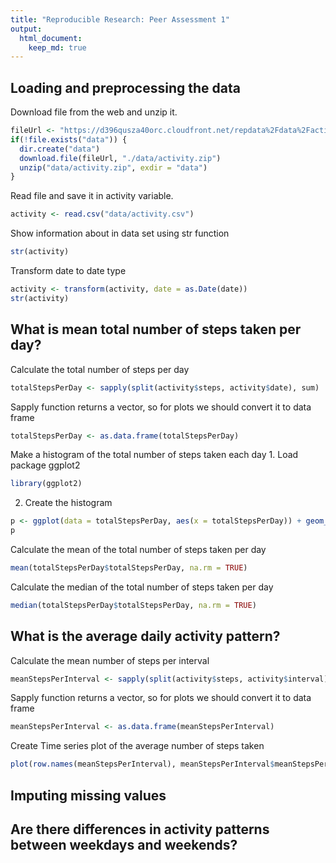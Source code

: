 ```yaml
---
title: "Reproducible Research: Peer Assessment 1"
output: 
  html_document:
    keep_md: true
---
```



## Loading and preprocessing the data
Download file from the web and unzip it.
```r
fileUrl <- "https://d396qusza40orc.cloudfront.net/repdata%2Fdata%2Factivity.zip"
if(!file.exists("data")) {
  dir.create("data")
  download.file(fileUrl, "./data/activity.zip")
  unzip("data/activity.zip", exdir = "data")
}
```
Read file and save it in activity variable.
```r
activity <- read.csv("data/activity.csv")
```
Show information about in data set using str function
```r
str(activity)
```
Transform date to date type
```r
activity <- transform(activity, date = as.Date(date))
str(activity)
```

## What is mean total number of steps taken per day?
Calculate the total number of steps per day
```r
totalStepsPerDay <- sapply(split(activity$steps, activity$date), sum)
```
Sapply function returns a vector, so for plots we should convert it to data frame
```r
totalStepsPerDay <- as.data.frame(totalStepsPerDay)
```
Make a histogram of the total number of steps taken each day
1. Load package ggplot2
```r
library(ggplot2)
```
2. Create the histogram
```r
p <- ggplot(data = totalStepsPerDay, aes(x = totalStepsPerDay)) + geom_histogram(fill = "green", binwidth = 1000) + labs(x = "Steps", y = "Frequency", title = "Histogram of total steps per day")
p
```

Calculate the mean of the total number of steps taken per day
```r
mean(totalStepsPerDay$totalStepsPerDay, na.rm = TRUE)
```
Calculate the median of the total number of steps taken per day
```r
median(totalStepsPerDay$totalStepsPerDay, na.rm = TRUE)
```
## What is the average daily activity pattern?
Calculate the mean number of steps per interval
```r
meanStepsPerInterval <- sapply(split(activity$steps, activity$interval), mean, na.rm = TRUE)
```
Sapply function returns a vector, so for plots we should convert it to data frame
```r
meanStepsPerInterval <- as.data.frame(meanStepsPerInterval)
```
Create Time series plot of the average number of steps taken
```r
plot(row.names(meanStepsPerInterval), meanStepsPerInterval$meanStepsPerInterval, type = "l", col = "blue", lwd = 2, main = "Average number of steps per interval", xlab = "Interval", ylab = "Average steps")
```
## Imputing missing values



## Are there differences in activity patterns between weekdays and weekends?
